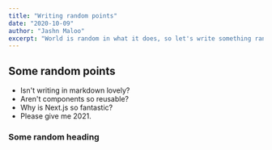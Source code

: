 ```yaml
---
title: "Writing random points"
date: "2020-10-09"
author: "Jashn Maloo"
excerpt: "World is random in what it does, so let's write something random sdfasdfasdfa sdfas df asdfasd sdfsadf."
---
```


## Some random points

- Isn't writing in markdown lovely?
- Aren't components so reusable?
- Why is Next.js so fantastic?
- Please give me 2021.

### Some random heading
